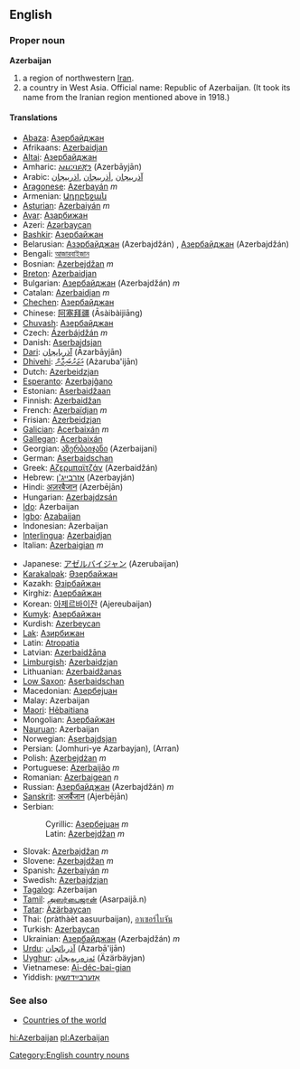 ==English==
{{Wikipedia}}
===Proper noun===
'''Azerbaijan'''

# a region of northwestern [[Iran]].
# a country in West Asia. Official name: Republic of Azerbaijan. (It took its name from the Iranian region mentioned above in 1918.)

====Translations====
{{top}}
*[[Abaza]]: [[Азербайджан]]
*Afrikaans: [[Azerbaidjan]]
*[[Altai]]: [[Азербайджан]]
*Amharic: [[አዜርባይጃን]] (Azerbāyjān)
*Arabic: [[آذربيجان]] ,[[أذربيجان]] ,[[اذربيجان]]
*[[Aragonese]]: [[Azerbayán]] ''m''
*Armenian: [[Ադրբեջան]]
*[[Asturian]]: [[Azerbaiyán]] ''m''
*[[Avar]]: [[Азарбижан]]
*Azeri: [[Azərbaycan]]
*[[Bashkir]]: [[Азербайжан]]
*Belarusian: [[Азэрбайджан]] (Azerbajdžán) {{m}}, [[Азербайджан]] (Azerbajdžán) {{m}}
*Bengali: [[আজারবাইজান]]
*Bosnian: [[Azerbejdžan]] ''m''
*[[Breton]]: [[Azerbaidjan]]
*Bulgarian: [[Азербайджан]] (Azerbajdžán) ''m''
*Catalan: [[Azerbaidjan]] ''m''
*[[Chechen]]: [[Азербайджан]]
*Chinese: [[阿塞拜疆]] (Āsàibàijiāng)
*[[Chuvash]]: [[Азербайджан]]
*Czech: [[Ázerbájdžán]] ''m''
*Danish: [[Aserbajdsjan]]
*[[Dari]]: [[آذربایجان]] (Āzarbāyjān)
*[[Dhivehi]]: [[އަޒަރުބައިޖާން]] (Ażaruba'ijān)
*Dutch: [[Azerbeidzjan]]
*[[Esperanto]]: [[Azerbajĝano]]
*Estonian: [[Aserbaidžaan]]
*Finnish: [[Azerbaidžan]]
*French: [[Azerbaïdjan]] ''m''
*Frisian: [[Azerbeidzjan]]
*[[Galician]]: [[Acerbaixán]] ''m''
*[[Gallegan]]: [[Acerbaixán]]
*Georgian: [[აზერბაიჯანი]] (Azerbaijani)
*German: [[Aserbaidschan]]
*Greek: [[Αζερμπαϊτζάν]] (Azerbaidžán)
*Hebrew: [[אזרבייג'ן]] (Azerbayján)
*Hindi: [[अज़रबैजान]] (Azerbējān)
*Hungarian: [[Azerbajdzsán]]
*[[Ido]]: Azerbaijan
*[[Igbo]]: [[Azabaijan]]
*Indonesian: Azerbaijan
*[[Interlingua]]: [[Azerbaidjan]]
*Italian: [[Azerbaigian]] ''m''
{{mid}}
*Japanese: [[アゼルバイジャン]] (Azerubaijan)
*[[Karakalpak]]: [[Әзербайжан]]
*Kazakh: [[Әзірбайжан]]
*Kirghiz: [[Азербайжан]]
*Korean: [[아제르바이잔]] (Ajereubaijan)
*[[Kumyk]]: [[Азербайжан]]
*Kurdish: [[Azerbeycan]]
*[[Lak]]: [[Азирбижан]]
*Latin: [[Atropatia]]
*Latvian: [[Azerbaidžāna]]
*[[Limburgish]]: [[Azerbaidzjan]]
*Lithuanian: [[Azerbaidžanas]]
*[[Low Saxon]]: [[Aserbaidschan]]
*Macedonian: [[Азербејџан]]
*Malay: Azerbaijan
*[[Maori]]: [[Hēbaitiana]]
*Mongolian: [[Азербайжан]]
*[[Nauruan]]: Azerbaijan
*Norwegian: [[Aserbajdsjan]]
*Persian: {{FAchar|[[جمهوری آذربایجان]]}} (Jomhuri-ye Azarbayjan), {{FAchar|[[اران]]}} (Arran)
*Polish: [[Azerbejdżan]] ''m''
*Portuguese: [[Azerbaijão]] ''m''
*Romanian: [[Azerbaigean]] ''n''
*Russian: [[Азербайджан]] (Azerbajdžán) ''m''
*[[Sanskrit]]: [[अजर्बैजान]] (Ajerbējān)
*Serbian:
*:Cyrillic: [[Азербејџан]] ''m''
*:Latin: [[Azerbejdžan]] ''m''
*Slovak: [[Azerbajdžan]] ''m''
*Slovene: [[Azerbajdžan]] ''m''
*Spanish: [[Azerbaiyán]] ''m''
*Swedish: [[Azerbajdzjan]]
*[[Tagalog]]: Azerbaijan
*[[Tamil]]: [[அஸர்பைஜான்]] (Asarpaijā.n)
*[[Tatar]]: [[Äzärbaycan]]
*Thai: {{THchar|[[ประเทศอาเซอร์ไบจาน]]}} (pràthàèt aasuurbaijan), [[อาเซอร์ไบจัน]]
*Turkish: [[Azerbaycan]]
*Ukrainian: [[Азербайджан]] (Azerbajdžán) ''m''
*[[Urdu]]: [[آذربائجان]] (Āzarbā'ijān)
*[[Uyghur]]: [[ﺋﻪﺯﻩﺭﺑﻪﻳﺠﺎﻥ]] (Äzärbäyjan)
*Vietnamese: [[Ai-déc-bai-gian]]
*Yiddish: [[אַזערבײַדזשאַן]]
{{bottom}}

===See also===
*[[Countries of the world]]
[[Category:English country nouns]]

[[hi:Azerbaijan]]
[[pl:Azerbaijan]]